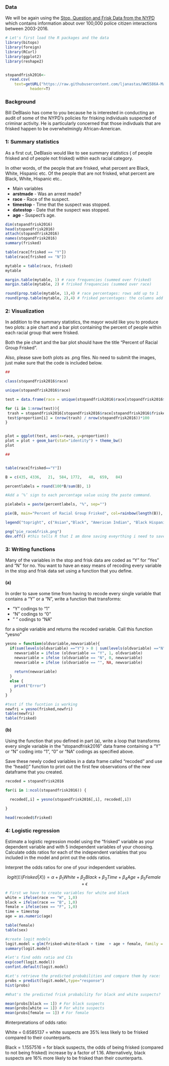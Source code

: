 
  
### Data

We will be again using the [Stop, Question and Frisk Data from the NYPD](https://www1.nyc.gov/site/nypd/stats/reports-analysis/stopfrisk.page) which contains information about over 100,000 police citizen interactions between 2003-2016.

```r
# Let's first load the R packages and the data
library(bitops)
library(foreign)
library(RCurl)
library(ggplot2)
library(reshape2)


stopandfrisk2016<-
  read.csv(
    text=getURL("https://raw.githubusercontent.com/ljanastas/WWS586A-Machine-Learning-Policy-Analysis/master/Data/stop-and-frisk2016.csv"),  
           header=T)

```
### Background

Bill DeBlasio has come to you because he is interested in conducting an audit of some of the NYPD's policies for frisking individuals suspected of criminar activity. He is particularly concerned that those indivduals that are frisked happen to be overwhelmingly African-American. 


### 1: Summary statistics

As a first cut, DeBlasio would like to see summary statistics ($%$ of people frisked and $%$ of people not frisked) within each racial category.

In other words, of the people that are frisked, what percent are Black, White, Hispanic etc. Of the people that are not frisked, what percent are Black, White, Hispanic etc..

* Main variables
* **arstmade** - Was an arrest made?
* **race** - Race of the suspect.
* **timestop** - Time that the suspect was stopped. 
* **datestop** - Date that the suspect was stopped. 
* **age** - Suspect's age.


```r

dim(stopandfrisk2016)
head(stopandfrisk2016)
attach(stopandfrisk2016)
names(stopandfrisk2016)
summary(frisked)

table(race[frisked == "Y"])
table(race[frisked == "N"])

mytable = table(race, frisked)
mytable

margin.table(mytable, 1) # race frequencies (summed over frisked) 
margin.table(mytable, 2) # frisked frequencies (summed over race)

round(prop.table(mytable, 1),4) # race percentages: rows add up to 1 
round(prop.table(mytable, 2),4) # frisked percentages: the columns add up to 1

```


### 2: Visualization

In addition to the summary statistics, the mayor would like you to produce two plots: a pie chart and a bar plot containing the percent of people within each racial group that were frisked. 

Both the pie chart and the bar plot should have the title "Percent of Racial Group Frisked".

Also, please save both plots as .png files. No need to submit the images, just make sure that the code is included below.

```r
##

class(stopandfrisk2016$race)

unique(stopandfrisk2016$race)

test = data.frame(race = unique(stopandfrisk2016$race[stopandfrisk2016$frisked == "Y"]), proportion = NA)

for (i in 1:nrow(test)){
 trash = stopandfrisk2016[stopandfrisk2016$race[stopandfrisk2016$frisked == "Y"] == test$race[i],]
 test$proportion[i] = (nrow(trash) / nrow(stopandfrisk2016))*100
}


plot = ggplot(test, aes(x=race, y=proportion))
plot = plot + geom_bar(stat="identity") + theme_bw()
plot

##


table(race[frisked=="Y"]) 

B = c(435, 4336,   21,  584, 1772,   48,  659,   84)

percentlabels = round(100*B/sum(B), 1)

#Add a ‘%’ sign to each percentage value using the paste command.

pielabels = paste(percentlabels, "%", sep="")

pie(B, main="Percent of Racial Group Frisked", col=rainbow(length(B)), labels=pielabels, cex=0.8)

legend("topright", c("Asian","Black", "American Indian", "Black Hispanic", "White Hispanic", "Not listed", "White", "Other"), cex=0.8, fil=rainbow(length(B)))

png("pie_race&frisk.png")
dev.off() #this tells R that I am done saving eveyrthing i need to save


```


### 3: Writing functions

Many of the variables in the stop and frisk data are coded as "Y" for "Yes" and "N" for no. You want to have an easy means of recoding every variable in the stop and frisk data set using a function that you define. 

#### (a) 
In order to save some time from having to recode every single variable that contains a "Y" or a "N", write a function that transforms:

* "Y" codings to "1"
* "N" codings to "0"
* " " codings to "NA"

for a single variable and returns the recoded variable. Call this function "yesno"

```r
yesno = function(oldvariable,newvariable){
  if(sum(levels(oldvariable) =="Y") > 0 | sum(levels(oldvariable) =="N") > 0 | sum(levels(oldvariable) =="") > 0){
    newvariable = ifelse (oldvariable == "Y", 1, oldvariable)
    newvariable = ifelse (oldvariable == "N", 0, newvariable)
    newvariable = ifelse (oldvariable == "", NA, newvariable)
  
    return(newvariable)
  }
  else {
    print("Error")
  }
}

#test if the fucntion is working
newfri = yesno(frisked,newfri)
table(newfri)
table(frisked)

```


#### (b) 

Using the function that you defined in part (a), write a loop that transforms every single variable in the "stopandfrisk2016" data frame containing a "Y" or "N" coding into "1", "0" or "NA" codings as specified above. 

Save these newly coded variables in a data frame called "recoded" and use the "head()" function to print out the first few observations of the new dataframe that you created.


```r
recoded = stopandfrisk2016

for(i in 1:ncol(stopandfrisk2016)) {

  recoded[,i] = yesno(stopandfrisk2016[,i], recoded[,i])

}

head(recoded$frisked)

```



### 4: Logistic regression

Estimate a logistic regression model using the "frisked" variable as your dependent variable and with 5 independent variables of your choosing. Calculate odds ratios for each of the independent variables that you included in the model and print out the odds ratios. 

Interpret the odds ratios for one of your independent variables.

$$
logit(\mathbb{E}(Frisked | X)) = \alpha +  \beta_1 White + \beta_2 Black + \beta_3 Time + \beta_4 Age + \beta_5 Female + \epsilon
$$


```r
# First we have to create variables for white and black
white = ifelse(race == "W", 1,0)
black = ifelse(race == "B", 1,0)
female = ifelse(sex == "F", 1,0)
time = timestop
age = as.numeric(age)

table(female)
table(sex)
```

```r
#create logit models
logit.model = glm(frisked~white+black + time  + age + female, family = binomial(link="logit"))
summary(logit.model)

#let's find odds ratio and CIs
exp(coef(logit.model))
confint.default(logit.model)

#Let's retrieve the predicted probabilities and compare them by race:
probs = predict(logit.model,type="response")
hist(probs)

#What's the predicted frisk probability for black and white suspects?

mean(probs[black == 1]) # For black suspects
mean(probs[white == 1]) # For white suspects
mean(probs[female == 1]) # For female 

```
#interpretations of odds ratio:

White = 0.6585137 = white suspects are 35% less likely to be frisked compared to their counterparts.

Black = 1.1557516 = for black suspects, the odds of being frisked (compared to not being frisked) increase by a factor of 1.16. Alternatively, black suspects are 16% more likely to be frisked than their counterparts.  
